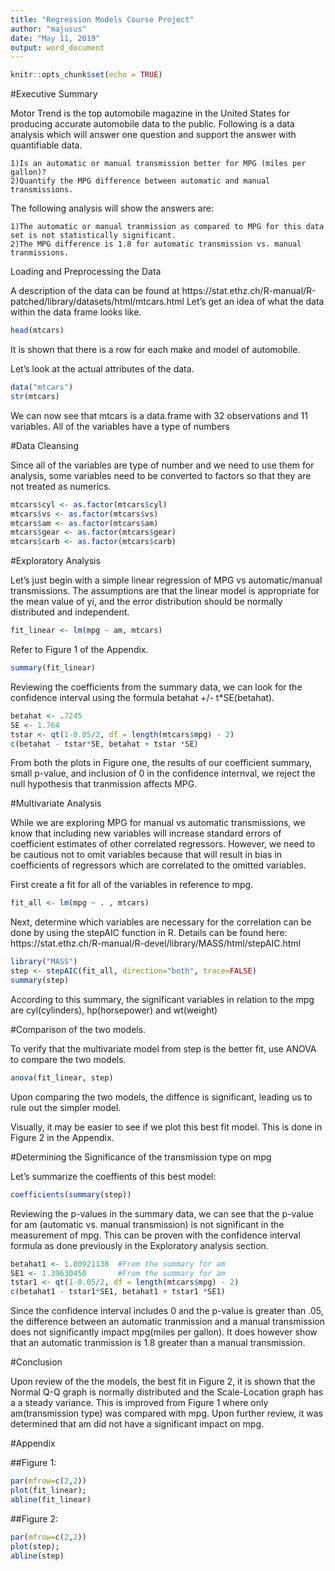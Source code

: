 ```yaml
---
title: "Regression Models Course Project"
author: "majusus"
date: "May 11, 2019"
output: word_document
---
```


```r
knitr::opts_chunk$set(echo = TRUE)
```


#Executive Summary

Motor Trend is the top automobile magazine in the United States for producing accurate automobile data to the public. Following is a data analysis which will answer one question and support the answer with quantifiable data.

    1)Is an automatic or manual transmission better for MPG (miles per gallon)?
    2)Quantify the MPG difference between automatic and manual transmissions.

The following analysis will show the answers are:

    1)The automatic or manual tranmission as compared to MPG for this data set is not statistically significant.
    2)The MPG difference is 1.8 for automatic transmission vs. manual tranmissions.

Loading and Preprocessing the Data

A description of the data can be found at https://stat.ethz.ch/R-manual/R-patched/library/datasets/html/mtcars.html Let's get an idea of what the data within the data frame looks like.

```r
head(mtcars)
```

It is shown that there is a row for each make and model of automobile.

Let's look at the actual attributes of the data.

```r
data("mtcars")
str(mtcars)
```

We can now see that mtcars is a data.frame with 32 observations and 11 variables. All of the variables have a type of numbers

#Data Cleansing

Since all of the variables are type of number and we need to use them for analysis, some variables need to be converted to factors so that they are not treated as numerics.

```r
mtcars$cyl <- as.factor(mtcars$cyl)
mtcars$vs <- as.factor(mtcars$vs)
mtcars$am <- as.factor(mtcars$am)
mtcars$gear <- as.factor(mtcars$gear)
mtcars$carb <- as.factor(mtcars$carb)
```

#Exploratory Analysis

Let's just begin with a simple linear regression of MPG vs automatic/manual transmissions. The assumptions are that the linear model is appropriate for the mean value of yi, and the error distribution should be normally distributed and independent.

```r
fit_linear <- lm(mpg ~ am, mtcars)
```

Refer to Figure 1 of the Appendix.

```r
summary(fit_linear)
```

Reviewing the coefficients from the summary data, we can look for the confidence interval using the formula betahat +/- t*SE(betahat).

```r
betahat <- .7245  
SE <- 1.764        
tstar <- qt(1-0.05/2, df = length(mtcars$mpg) - 2)
c(betahat - tstar*SE, betahat + tstar *SE)
```

From both the plots in Figure one, the results of our coefficient summary, small p-value, and inclusion of 0 in the confidence internval, we reject the null hypothesis that tranmission affects MPG.

#Multivariate Analysis

While we are exploring MPG for manual vs automatic transmissions, we know that including new variables will increase standard errors of coefficient estimates of other correlated regressors. However, we need to be cautious not to omit variables because that will result in bias in coefficients of regressors which are correlated to the omitted variables.

First create a fit for all of the variables in reference to mpg.

```r
fit_all <- lm(mpg ~ . , mtcars)
```

Next, determine which variables are necessary for the correlation can be done by using the stepAIC function in R. Details can be found here: https://stat.ethz.ch/R-manual/R-devel/library/MASS/html/stepAIC.html

```r
library("MASS")
step <- stepAIC(fit_all, direction="both", trace=FALSE)
summary(step)
```

According to this summary, the significant variables in relation to the mpg are cyl(cylinders), hp(horsepower) and wt(weight)

#Comparison of the two models.

To verify that the multivariate model from step is the better fit, use ANOVA to compare the two models.

```r
anova(fit_linear, step)
```

Upon comparing the two models, the diffence is significant, leading us to rule out the simpler model.

Visually, it may be easier to see if we plot this best fit model.
This is done in Figure 2 in the Appendix.

#Determining the Significance of the transmission type on mpg

Let's summarize the coeffients of this best model:

```r
coefficients(summary(step))
```

Reviewing the p-values in the summary data, we can see that the p-value for am (automatic vs. manual transmission) is not significant in the measurement of mpg. This can be proven with the confidence interval formula as done previously in the Exploratory analysis section.

```r
betahat1 <- 1.80921138  #From the summary for am 
SE1 <- 1.39630450       #From the summary for am
tstar1 <- qt(1-0.05/2, df = length(mtcars$mpg) - 2)
c(betahat1 - tstar1*SE1, betahat1 + tstar1 *SE1)
```

Since the confidence interval includes 0 and the p-value is greater than .05, the difference between an automatic tranmission and a manual transmission does not significantly impact mpg(miles per gallon). It does however show that an automatic tranmission is 1.8 greater than a manual transmission.

#Conclusion

Upon review of the the models, the best fit in Figure 2, it is shown that the Normal Q-Q graph is normally distributed and the Scale-Location graph has a a steady variance. This is improved from Figure 1 where only am(transmission type) was compared with mpg. Upon further review, it was determined that am did not have a significant impact on mpg.

#Appendix

##Figure 1:

```r
par(mfrow=c(2,2))
plot(fit_linear); 
abline(fit_linear)
```


##Figure 2:

```r
par(mfrow=c(2,2))
plot(step); 
abline(step)
```








































